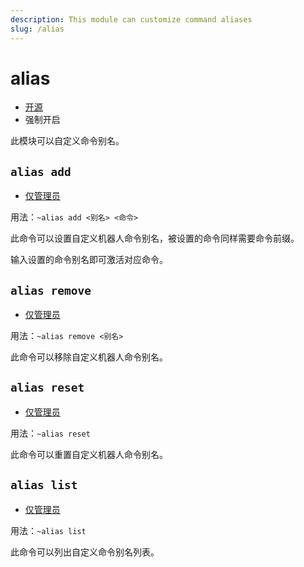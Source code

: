 ```yaml
---
description: This module can customize command aliases
slug: /alias
---
```


# alias

-   [开源](/docs/help/faq#为什么有些模块没有开源)
-   强制开启

此模块可以自定义命令别名。

## `alias add`

-   [仅管理员](/docs/permissions)

用法：`~alias add <别名> <命令>`

此命令可以设置自定义机器人命令别名，被设置的命令同样需要命令前缀。

输入设置的命令别名即可激活对应命令。

## `alias remove`

-   [仅管理员](permissions)

用法：`~alias remove <别名>`

此命令可以移除自定义机器人命令别名。

## `alias reset`

-   [仅管理员](permissions)

用法：`~alias reset`

此命令可以重置自定义机器人命令别名。

## `alias list`

-   [仅管理员](permissions)

用法：`~alias list`

此命令可以列出自定义命令别名列表。
